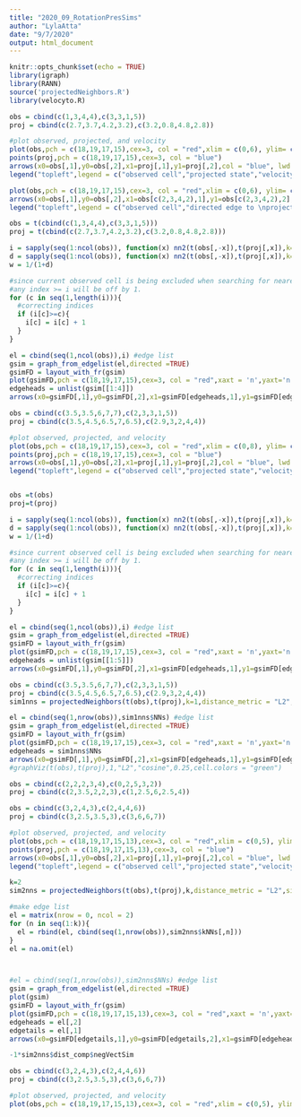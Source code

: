 ```yaml
---
title: "2020_09_RotationPresSims"
author: "LylaAtta"
date: "9/7/2020"
output: html_document
---
```


```r
knitr::opts_chunk$set(echo = TRUE)
library(igraph)
library(RANN)
source('projectedNeighbors.R')
library(velocyto.R)
```

```r
obs = cbind(c(1,3,4,4),c(3,3,1,5))
proj = cbind(c(2.7,3.7,4.2,3.2),c(3.2,0.8,4.8,2.8))

#plot observed, projected, and velocity
plot(obs,pch = c(18,19,17,15),cex=3, col = "red",xlim = c(0,6), ylim= c(0,6),xlab = "PC1",ylab = "PC2", ann=FALSE,bty='n')
points(proj,pch = c(18,19,17,15),cex=3, col = "blue")
arrows(x0=obs[,1],y0=obs[,2],x1=proj[,1],y1=proj[,2],col = "blue", lwd = 2)
legend("topleft",legend = c("observed cell","projected state","velocity vector"),pch = c(16,16,NA),lty = c(NA,NA,1)  ,col = c("red","blue","blue"), cex = 1.3, bty='n')

plot(obs,pch = c(18,19,17,15),cex=3, col = "red",xlim = c(0,6), ylim= c(0,6),xlab = "",ylab = "",xaxt='n', ann=FALSE,yaxt='n',bty = 'n')
arrows(x0=obs[,1],y0=obs[,2],x1=obs[c(2,3,4,2),1],y1=obs[c(2,3,4,2),2],col = "black", lwd = 2)
legend("topleft",legend = c("observed cell","directed edge to \nprojected neighbor"), pch = c(16,NA), lty = c(NA,1), col = c("red","black"), cex = 1.3, bty='n')

```

```r
obs = t(cbind(c(1,3,4,4),c(3,3,1,5)))
proj = t(cbind(c(2.7,3.7,4.2,3.2),c(3.2,0.8,4.8,2.8)))

i = sapply(seq(1:ncol(obs)), function(x) nn2(t(obs[,-x]),t(proj[,x]),k=1)$nn.idx)
d = sapply(seq(1:ncol(obs)), function(x) nn2(t(obs[,-x]),t(proj[,x]),k=1)$nn.dist)
w = 1/(1+d)

#since current observed cell is being excluded when searching for nearest neighbor
#any index >= i will be off by 1.
for (c in seq(1,length(i))){
  #correcting indices
  if (i[c]>=c){
    i[c] = i[c] + 1
  }
}

el = cbind(seq(1,ncol(obs)),i) #edge list
gsim = graph_from_edgelist(el,directed =TRUE)
gsimFD = layout_with_fr(gsim)
plot(gsimFD,pch = c(18,19,17,15),cex=3, col = "red",xaxt = 'n',yaxt='n',bty='n',xlab = "",ylab="") #"Force directed graph\nusing Euclidean distances"
edgeheads = unlist(gsim[[1:4]])
arrows(x0=gsimFD[,1],y0=gsimFD[,2],x1=gsimFD[edgeheads,1],y1=gsimFD[edgeheads,2],col = "black", lwd = 2,main="Directed graph using Euclidean distances")
```
```r
obs = cbind(c(3.5,3.5,6,7,7),c(2,3,3,1,5))
proj = cbind(c(3.5,4.5,6.5,7,6.5),c(2.9,3,2,4,4))

#plot observed, projected, and velocity
plot(obs,pch = c(18,19,17,15),cex=3, col = "red",xlim = c(0,8), ylim= c(0,6),xlab = "PC1",ylab = "PC2", ann=FALSE,bty='n')
points(proj,pch = c(18,19,17,15),cex=3, col = "blue")
arrows(x0=obs[,1],y0=obs[,2],x1=proj[,1],y1=proj[,2],col = "blue", lwd = 2)
legend("topleft",legend = c("observed cell","projected state","velocity vector"),pch = c(16,16,NA),lty = c(NA,NA,1)  ,col = c("red","blue","blue"), cex = 1.3, bty='n')


obs =t(obs)
proj=t(proj)

i = sapply(seq(1:ncol(obs)), function(x) nn2(t(obs[,-x]),t(proj[,x]),k=1)$nn.idx)
d = sapply(seq(1:ncol(obs)), function(x) nn2(t(obs[,-x]),t(proj[,x]),k=1)$nn.dist)
w = 1/(1+d)

#since current observed cell is being excluded when searching for nearest neighbor
#any index >= i will be off by 1.
for (c in seq(1,length(i))){
  #correcting indices
  if (i[c]>=c){
    i[c] = i[c] + 1
  }
}

el = cbind(seq(1,ncol(obs)),i) #edge list
gsim = graph_from_edgelist(el,directed =TRUE)
gsimFD = layout_with_fr(gsim)
plot(gsimFD,pch = c(18,19,17,15),cex=3, col = "red",xaxt = 'n',yaxt='n',bty='n',xlab = "",ylab="") #"Force directed graph\nusing Euclidean distances"
edgeheads = unlist(gsim[[1:5]])
arrows(x0=gsimFD[,1],y0=gsimFD[,2],x1=gsimFD[edgeheads,1],y1=gsimFD[edgeheads,2],col = "black", lwd = 2,main="Directed graph using Euclidean distances")
```

```r
obs = cbind(c(3.5,3.5,6,7,7),c(2,3,3,1,5))
proj = cbind(c(3.5,4.5,6.5,7,6.5),c(2.9,3,2,4,4))
sim1nns = projectedNeighbors(t(obs),t(proj),k=1,distance_metric = "L2",similarity_metric = "cosine")

el = cbind(seq(1,nrow(obs)),sim1nns$NNs) #edge list
gsim = graph_from_edgelist(el,directed =TRUE)
gsimFD = layout_with_fr(gsim)
plot(gsimFD,pch = c(18,19,17,15),cex=3, col = "red",xaxt = 'n',yaxt='n',bty='n',xlab = "",ylab="") #"Force directed graph\nusing Euclidean distances"
edgeheads = sim1nns$NNs
arrows(x0=gsimFD[,1],y0=gsimFD[,2],x1=gsimFD[edgeheads,1],y1=gsimFD[edgeheads,2],col = "black", lwd = 2,main="Directed graph using Euclidean distances")
#graphViz(t(obs),t(proj),1,"L2","cosine",0.25,cell.colors = "green")


```

```r
obs = cbind(c(2,2,2,3,4),c(0,2,5,3,2))
proj = cbind(c(2,3.5,2,2,3),c(1,2.5,6,2.5,4))

obs = cbind(c(3,2,4,3),c(2,4,4,6))
proj = cbind(c(3,2.5,3.5,3),c(3,6,6,7))

#plot observed, projected, and velocity
plot(obs,pch = c(18,19,17,15,13),cex=3, col = "red",xlim = c(0,5), ylim= c(0,7),xlab = "PC1",ylab = "PC2", ann=FALSE,bty='n')
points(proj,pch = c(18,19,17,15,13),cex=3, col = "blue")
arrows(x0=obs[,1],y0=obs[,2],x1=proj[,1],y1=proj[,2],col = "blue", lwd = 2)
legend("topleft",legend = c("observed cell","projected state","velocity vector"),pch = c(16,16,NA),lty = c(NA,NA,1)  ,col = c("red","blue","blue"), cex = 1.3, bty='n')

k=2
sim2nns = projectedNeighbors(t(obs),t(proj),k,distance_metric = "L2",similarity_metric = "cosine",similarity_threshold = 0.75)

#make edge list 
el = matrix(nrow = 0, ncol = 2)
for (n in seq(1:k)){
  el = rbind(el, cbind(seq(1,nrow(obs)),sim2nns$kNNs[,n]))
}
el = na.omit(el)



#el = cbind(seq(1,nrow(obs)),sim2nns$NNs) #edge list
gsim = graph_from_edgelist(el,directed =TRUE)
plot(gsim)
gsimFD = layout_with_fr(gsim)
plot(gsimFD,pch = c(18,19,17,15,13),cex=3, col = "red",xaxt = 'n',yaxt='n',bty='n',xlab = "",ylab="") #"Force directed graph\nusing Euclidean distances"
edgeheads = el[,2]
edgetails = el[,1]
arrows(x0=gsimFD[edgetails,1],y0=gsimFD[edgetails,2],x1=gsimFD[edgeheads,1],y1=gsimFD[edgeheads,2],col = "black", lwd = 2,main="Directed graph using Euclidean distances")
```

```r
-1*sim2nns$dist_comp$negVectSim

obs = cbind(c(3,2,4,3),c(2,4,4,6))
proj = cbind(c(3,2.5,3.5,3),c(3,6,6,7))

#plot observed, projected, and velocity
plot(obs,pch = c(18,19,17,15,13),cex=3, col = "red",xlim = c(0,5), ylim= c(0,7),xlab = "PC1",ylab = "PC2", ann=FALSE,bty='n')
```


